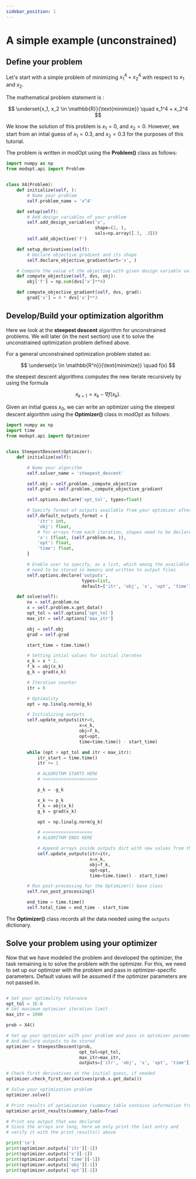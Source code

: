 ```yaml
---
sidebar_position: 1
---
```


# A simple example (unconstrained)

## Define your problem

Let's start with a simple problem of minimizing $x_1^4 + x_2^4$ with respect to $x_1$ and $x_2$.

The mathematical problem statement is : 


$$
\underset{x_1, x_2 \in \mathbb{R}}{\text{minimize}} \quad x_1^4 + x_2^4
$$

We know the solution of this problem is $x_1=0$, and $x_2=0$.
However, we start from an intial guess of $x_1=0.3$, and $x_2=0.3$ for the purposes of this tutorial.

The problem is written in modOpt using the **Problem()** class as follows:


```py
import numpy as np
from modopt.api import Problem


class X4(Problem):
    def initialize(self, ):
        # Name your problem
        self.problem_name = 'x^4'

    def setup(self):
        # Add design variables of your problem
        self.add_design_variables('x',
                                  shape=(2, ),
                                  vals=np.array([.3, .3]))
        self.add_objective('f')

    def setup_derivatives(self):
        # Declare objective gradient and its shape
        self.declare_objective_gradient(wrt='x', )

    # Compute the value of the objective with given design variable values
    def compute_objective(self, dvs, obj):
        obj['f'] = np.sum(dvs['x']**4)

    def compute_objective_gradient(self, dvs, grad):
        grad['x'] = 4 * dvs['x']**3
```

## Develop/Build your optimization algorithm

Here we look at the **steepest descent** algorithm for unconstrained problems. 
We will later (in the next section) use it to solve the unconstrained  optimization problem defined above.

For a general unconstrained optimization problem stated as: 

$$
\underset{x \in \mathbb{R^n}}{\text{minimize}} \quad f(x)
$$

the steepest descent algorithms computes the new iterate recursively by using the formula

$$
x_{k+1} = x_{k} - \nabla f(x_k) .
$$

Given an initial guess $x_0$, we can write an optimizer using the steepest descent algorithm using the **Optimizer()** class in modOpt as follows:

```py
import numpy as np
import time
from modopt.api import Optimizer


class SteepestDescent(Optimizer):
    def initialize(self):

        # Name your algorithm
        self.solver_name = 'steepest_descent'

        self.obj = self.problem._compute_objective
        self.grad = self.problem._compute_objective_gradient

        self.options.declare('opt_tol', types=float)

        # Specify format of outputs available from your optimizer after each iteration
        self.default_outputs_format = {
            'itr': int,
            'obj': float,
            # for arrays from each iteration, shapes need to be declared
            'x': (float, (self.problem.nx, )),
            'opt': float,
            'time': float,
        }

        # Enable user to specify, as a list, which among the available outputs
        # need to be stored in memory and written to output files
        self.options.declare('outputs',
                             types=list,
                             default=['itr', 'obj', 'x', 'opt', 'time'])

    def solve(self):
        nx = self.problem.nx
        x = self.problem.x.get_data()
        opt_tol = self.options['opt_tol']
        max_itr = self.options['max_itr']

        obj = self.obj
        grad = self.grad

        start_time = time.time()

        # Setting intial values for initial iterates
        x_k = x * 1.
        f_k = obj(x_k)
        g_k = grad(x_k)

        # Iteration counter
        itr = 0

        # Optimality
        opt = np.linalg.norm(g_k)

        # Initializing outputs
        self.update_outputs(itr=0,
                            x=x_k,
                            obj=f_k,
                            opt=opt,
                            time=time.time() - start_time)

        while (opt > opt_tol and itr < max_itr):
            itr_start = time.time()
            itr += 1

            # ALGORITHM STARTS HERE
            # >>>>>>>>>>>>>>>>>>>>>

            p_k = -g_k

            x_k += p_k
            f_k = obj(x_k)
            g_k = grad(x_k)

            opt = np.linalg.norm(g_k)

            # <<<<<<<<<<<<<<<<<<<
            # ALGORITHM ENDS HERE

            # Append arrays inside outputs dict with new values from the current iteration
            self.update_outputs(itr=itr,
                                x=x_k,
                                obj=f_k,
                                opt=opt,
                                time=time.time() - start_time)

        # Run post-processing for the Optimizer() base class
        self.run_post_processing()

        end_time = time.time()
        self.total_time = end_time - start_time
```

The **Optimizer()** class records all the data needed using the `outputs` dictionary.

## Solve your problem using your optimizer

Now that we have modeled the problem and developed the optimizer, the task remaining is to solve the problem with the optimizer.
For this, we need to set up our optimizer with the problem and pass in optimizer-specific parameters. 
Default values will be assumed if the optimizer parameters are not passed in.

```py

# Set your optimality tolerance
opt_tol = 1E-8
# Set maximum optimizer iteration limit
max_itr = 1000

prob = X4()

# Set up your optimizer with your problem and pass in optimizer parameters
# And declare outputs to be stored
optimizer = SteepestDescent(prob,
                            opt_tol=opt_tol,
                            max_itr=max_itr,
                            outputs=['itr', 'obj', 'x', 'opt', 'time'])

# Check first derivatives at the initial guess, if needed
optimizer.check_first_derivatives(prob.x.get_data())

# Solve your optimization problem
optimizer.solve()

# Print results of optimization (summary_table contains information from each iteration)
optimizer.print_results(summary_table=True)

# Print any output that was declared
# Since the arrays are long, here we only print the last entry and
# verify it with the print_results() above

print('\n')
print(optimizer.outputs['itr'][-1])
print(optimizer.outputs['x'][-1])
print(optimizer.outputs['time'][-1])
print(optimizer.outputs['obj'][-1])
print(optimizer.outputs['opt'][-1])

```




